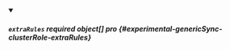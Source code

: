 
<details className="config-field" data-expandable="false" open>
<summary>

##### `extraRules` <span className="config-field-required" data-required="false">required</span> <span className="config-field-type">object[]</span> <span className="config-field-default"></span> <span className="config-field-enum"></span> <span data-pro="false" className="config-field-pro">pro</span> {#experimental-genericSync-clusterRole-extraRules}



</summary>



</details>
